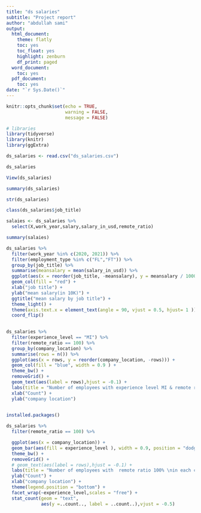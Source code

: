 ```yaml
---
title: "ds salaries"
subtitle: "Project report"
author: "abdullah sami"
output:
  html_document:
    theme: flatly
    toc: yes
    toc_float: yes
    highlight: zenburn
    df_print: paged
  word_document:
    toc: yes
  pdf_document:
    toc: yes
date: "`r Sys.Date()`"
---
```


```r
knitr::opts_chunk$set(echo = TRUE,
                      warning = FALSE,
                      message = FALSE)
```


```r
# libraries
library(tidyverse)
library(knitr)
library(ggExtra)
```


```r
ds_salaries <- read.csv("ds_salaries.csv")

ds_salaries

View(ds_salaries)

summary(ds_salaries)

str(ds_salaries)

class(ds_salaries$job_title)


```



```r
salaies <- ds_salaries %>%
  select(X,work_year,salary,salary_in_usd,remote_ratio)

```


```r
summary(salaies)
```



```r

ds_salaries %>%
  filter(work_year %in% c(2020, 2021)) %>%
  filter(employment_type %in% c("FL","FT")) %>%
  group_by(job_title) %>%
  summarise(meansalary = mean(salary_in_usd)) %>%
  ggplot(aes(x = reorder(job_title, -meansalary), y = meansalary / 10000)) +
  geom_col(fill = "red") +
  xlab("job title") +
  ylab("mean salary(in 10K)") +
  ggtitle("mean salary by job title") +
  theme_light() +
  theme(axis.text.x = element_text(angle = 90, vjust = 0.5, hjust= 1 )) +
  coord_flip()
  

```




```r
ds_salaries %>%
  filter(experience_level == "MI") %>%
  filter(remote_ratio == 100) %>%
  group_by(company_location) %>%
  summarise(rows = n()) %>%
  ggplot(aes(x = rows, y = reorder(company_location, -rows))) +
  geom_col(fill = "blue", width = 0.9 ) +
  theme_bw() +
  removeGrid() +
  geom_text(aes(label = rows),hjust = -0.1) +
  labs(title = "Number of employees with experience level MI & remote ratio 100% \nin each company location", subtitle = "bar plot", caption = "Source: Kaggle") +
  xlab("Count") +
  ylab("company location") 
  
```

```r

installed.packages()

```


```r
ds_salaries %>%
  filter(remote_ratio == 100) %>%

  ggplot(aes(x = company_location)) +
  geom_bar(aes(fill = experience_level ), width = 0.9, position = "dodge") +
  theme_bw() +
  removeGrid() +
  # geom_text(aes(label = rows),hjust = -0.1) +
  labs(title = "Number of employees with  remote ratio 100% \nin each company location", subtitle = "bar plot", caption = "Source: Kaggle") +
  ylab("Count") +
  xlab("company location") + 
  theme(legend.position = "bottom") +
  facet_wrap(~experience_level,scales = "free") +
  stat_count(geom = "text",
             aes(y =..count.., label = ..count..),vjust = -0.5) 
```

